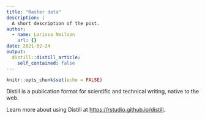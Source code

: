 ```yaml
---
title: "Raster data"
description: |
  A short description of the post.
author:
  - name: Larissa Neilson
    url: {}
date: 2021-02-24
output:
  distill::distill_article:
    self_contained: false
---
```



```r
knitr::opts_chunk$set(echo = FALSE)
```

Distill is a publication format for scientific and technical writing, native to the web.

Learn more about using Distill at <https://rstudio.github.io/distill>.


